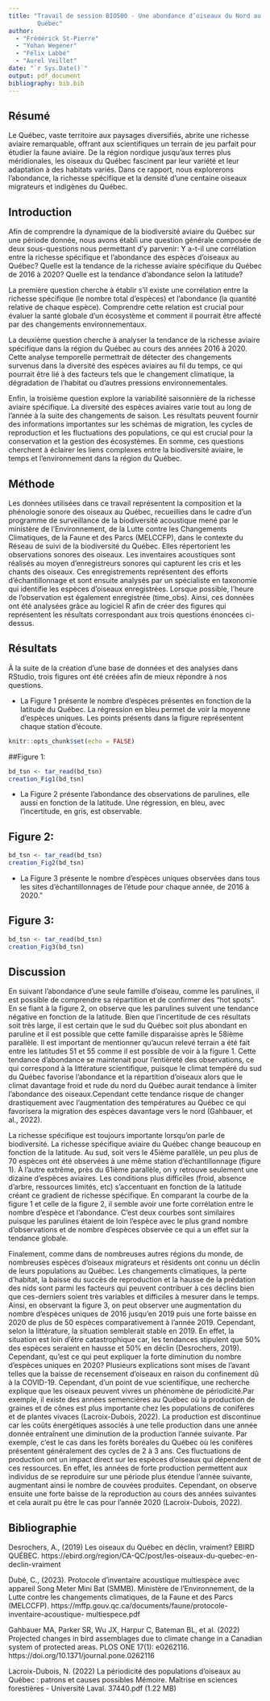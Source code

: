 ```yaml
---
title: "Travail de session BIO500 - Une abondance d’oiseaux du Nord au Sud du 
        Québec"
author: 
  - "Frédérick St-Pierre"
  - "Yohan Wegener"
  - "Félix Labbé"
  - "Aurel Veillet"
date: "`r Sys.Date()`"
output: pdf_document
bibliography: bib.bib
---
```

## Résumé 

Le Québec, vaste territoire aux paysages diversifiés, abrite une richesse 
aviaire remarquable, offrant aux scientifiques un terrain de jeu parfait pour 
étudier la faune aviaire. De la région nordique jusqu'aux terres plus 
méridionales, les oiseaux du Québec fascinent par leur variété et leur 
adaptation à des habitats variés. Dans ce rapport, nous explorerons l’abondance,
la richesse spécifique et la densité d’une centaine oiseaux migrateurs et 
indigènes du Québec. 

## Introduction

Afin de comprendre la dynamique de la biodiversité aviaire du Québec sur une 
période donnée, nous avons établi une question générale composée de deux 
sous-questions nous permettant d’y parvenir: Y a-t-il une corrélation entre la 
richesse spécifique et l’abondance des espèces d’oiseaux au Québec? Quelle est 
la tendance de la richesse aviaire spécifique du Québec de 2016 à 2020? Quelle 
est la tendance d'abondance selon la latitude?

La première question cherche à établir s'il existe une corrélation entre la 
richesse spécifique (le nombre total d'espèces) et l'abondance (la quantité 
relative de chaque espèce). Comprendre cette relation est crucial pour évaluer 
la santé globale d'un écosystème et comment il pourrait être affecté par des 
changements environnementaux.

La deuxième question cherche à analyser la tendance de la richesse aviaire 
spécifique dans la région du Québec au cours des années 2016 à 2020. Cette 
analyse temporelle permettrait de détecter des changements survenus dans la 
diversité des espèces aviaires au fil du temps, ce qui pourrait être lié à des 
facteurs tels que le changement climatique, la dégradation de l'habitat ou 
d'autres pressions environnementales.

Enfin, la troisième question explore la variabilité saisonnière de la richesse 
aviaire spécifique. La diversité des espèces aviaires varie tout au long de 
l'année à la suite des changements de saison. Les résultats peuvent fournir des 
informations importantes sur les schémas de migration, les cycles de 
reproduction et les fluctuations des populations, ce qui est crucial pour la
conservation et la gestion des écosystèmes. En somme, ces questions cherchent 
à éclairer les liens complexes entre la biodiversité aviaire, le temps et 
l'environnement dans la région du Québec.

## Méthode

Les données utilisées dans ce travail représentent la composition et la 
phénologie sonore des oiseaux au Québec, recueillies dans le cadre d'un 
programme de surveillance de la biodiversité acoustique mené par le ministère 
de l’Environnement, de la Lutte contre les Changements Climatiques, de la Faune
et des Parcs (MELCCFP), dans le contexte du Réseau de suivi de la biodiversité 
du Québec. Elles répertorient les observations sonores des oiseaux. Les 
inventaires acoustiques sont réalisés au moyen d'enregistreurs sonores qui 
capturent les cris et les chants des oiseaux. Ces enregistrements représentent 
des efforts d'échantillonnage et sont ensuite analysés par un spécialiste en 
taxonomie qui identifie les espèces d'oiseaux enregistrées. Lorsque possible, 
l'heure de l'observation est également enregistrée (time_obs). Ainsi, ces 
données ont été analysées grâce au logiciel R afin de créer des figures qui 
représentent les résultats correspondant aux trois questions énoncées 
ci-dessus.

## Résultats

À la suite de la création d’une base de données et des analyses dans RStudio, 
trois figures ont été créées afin de mieux répondre à nos questions.

- La Figure 1 présente le nombre d’espèces présentes en fonction de la latitude 
du Québec. La régression en bleu permet de voir la moyenne d’espèces uniques. 
Les points présents dans la figure représentent chaque station d’écoute.

```r
knitr::opts_chunk$set(echo = FALSE)
```

##Figure 1:

```r
bd_tsn <- tar_read(bd_tsn)
creation_Fig1(bd_tsn)
```

- La Figure 2 présente l’abondance des observations de parulines, elle aussi en
fonction de la latitude. Une régression, en bleu, avec l’incertitude, en gris,
est observable.

## Figure 2:

```r
bd_tsn <- tar_read(bd_tsn)
creation_Fig2(bd_tsn)
```

- La Figure 3 présente le nombre d’espèces uniques observées dans tous les sites
d’échantillonnages de l’étude pour chaque année, de 2016 à 2020."

## Figure 3:

```r
bd_tsn <- tar_read(bd_tsn)
creation_Fig3(bd_tsn)
```

## Discussion

En suivant l’abondance d’une seule famille d’oiseau, comme les parulines, il est
possible de comprendre sa répartition et de confirmer des “hot spots”. En se 
fiant à la figure 2, on observe que les parulines suivent une 
tendance négative en fonction de la latitude. Bien que l’incertitude de ces 
résultats soit très large, il est certain que le sud du Québec soit plus 
abondant en paruline et il est possible que cette famille disparaisse après le 
58ième parallèle. Il est important de mentionner qu’aucun relevé terrain a été 
fait entre les latitudes 51 et 55 comme il est possible de voir à la figure 1.
Cette tendance d’abondance se maintenait pour l’entièreté des 
observations, ce qui correspond à la littérature scientifique, puisque le climat
tempéré du sud du Québec favorise l’abondance et la répartition d’oiseaux alors
que le climat davantage froid et rude du nord du Québec aurait tendance à 
limiter l’abondance des oiseaux.Cependant cette tendance risque de changer 
drastiquement avec l’augmentation des températures au Québec ce qui favorisera 
la migration des espèces davantage vers le nord (Gahbauer, et al., 2022). 

La richesse spécifique est toujours importante lorsqu’on parle de biodiversité. 
La richesse spécifique aviaire du Québec change beaucoup en fonction de la 
latitude. Au sud, soit vers le 45ième parallèle, un peu plus de 70 espèces ont 
été observées à une même station d’échantillonnage (figure 1). À l’autre 
extrême, près du 61ième parallèle, on y retrouve seulement une dizaine d’espèces
aviaires. Les conditions plus difficiles (froid, absence d’arbre, ressources 
limités, etc) s’accentuant en fonction de la latitude créant ce gradient de 
richesse spécifique. En comparant la courbe de la figure 1 et celle de la figure
2, il semble avoir une forte corrélation entre le nombre d’espèce et
l’abondance. C’est deux courbes sont similaires puisque les parulines étaient de
loin l'espèce avec le plus grand nombre d'observations et de nombre d'espèces
observée ce qui a un effet sur la tendance globale.

Finalement, comme dans de nombreuses autres régions du monde, de nombreuses 
espèces d'oiseaux migrateurs et résidents ont connu un déclin de leurs 
populations au Québec. Les changements climatiques, la perte d'habitat, la 
baisse du succès de reproduction et la hausse de la prédation des nids sont 
parmi les facteurs qui peuvent contribuer à ces déclins bien que ces-derniers 
soient très variables et difficiles à mesurer dans le temps. Ainsi, en observant
la figure 3, on peut observer une augmentation du nombre d’espèces 
uniques de 2016 jusqu’en 2019 puis une forte baisse en 2020 de plus de 50 
espèces comparativement à l’année 2019. Cependant, selon la littérature, la 
situation semblerait stable en 2019. En effet, la situation est loin d’être 
catastrophique car, les tendances stipulent que 50% des espèces seraient en 
hausse et 50% en déclin (Desrochers, 2019). Cependant, qu’est ce qui peut 
expliquer la forte diminution du nombre d’espèces uniques en 2020? Plusieurs 
explications sont mises de l’avant telles que la baisse de recensement d’oiseaux
en raison du confinement dû à la COVID-19. Cependant, d’un point de vue 
scientifique, une recherche explique que les oiseaux peuvent vivres un phénomène
de périodicité.Par exemple, il existe des années semencières au Québec où la 
production de graines et de cônes est plus importante chez les populations de 
conifères et de plantes vivaces (Lacroix-Dubois, 2022). La production est 
discontinue car les coûts énergétiques associés à une telle production dans une
année donnée entraînent une diminution de la production l'année suivante. Par 
exemple, c’est le cas dans les forêts boréales du Québec où les conifères 
présentent généralement des cycles de 2 à 3 ans. Ces fluctuations de production 
ont un impact direct sur les espèces d'oiseaux qui dépendent de ces ressources. 
En effet, les années de forte production permettent aux individus de se 
reproduire sur une période plus étendue l'année suivante, augmentant ainsi le
nombre de couvées produites. Cependant, on observe ensuite une forte baisse de
la reproduction au cours des années suivantes et cela aurait pu être le cas pour 
l’année 2020 (Lacroix-Dubois, 2022).  

## Bibliographie

Desrochers, A., (2019) Les oiseaux du Québec en déclin, vraiment? EBIRD QUÉBEC. 
https://ebird.org/region/CA-QC/post/les-oiseaux-du-quebec-en-declin-vraiment 

Dubé, C., (2023). Protocole d’inventaire acoustique multiespèce avec appareil 
Song Meter Mini Bat (SMMB). Ministère de l’Environnement, de la Lutte contre 
les changements climatiques, de la Faune et des Parcs (MELCCFP). https://mffp.gouv.qc.ca/documents/faune/protocole-inventaire-acoustique-
multiespece.pdf 

Gahbauer MA, Parker SR, Wu JX, Harpur C, Bateman BL, et al. (2022) Projected 
changes in bird assemblages due to climate change in a Canadian system of 
protected areas. PLOS ONE 17(1): e0262116.
https://doi.org/10.1371/journal.pone.0262116 

Lacroix-Dubois, N. (2022) La périodicité des populations d'oiseaux au Québec : 
patrons et causes possibles Mémoire. Maîtrise en sciences forestières - 
Université Laval. 37440.pdf (1.22 MB)